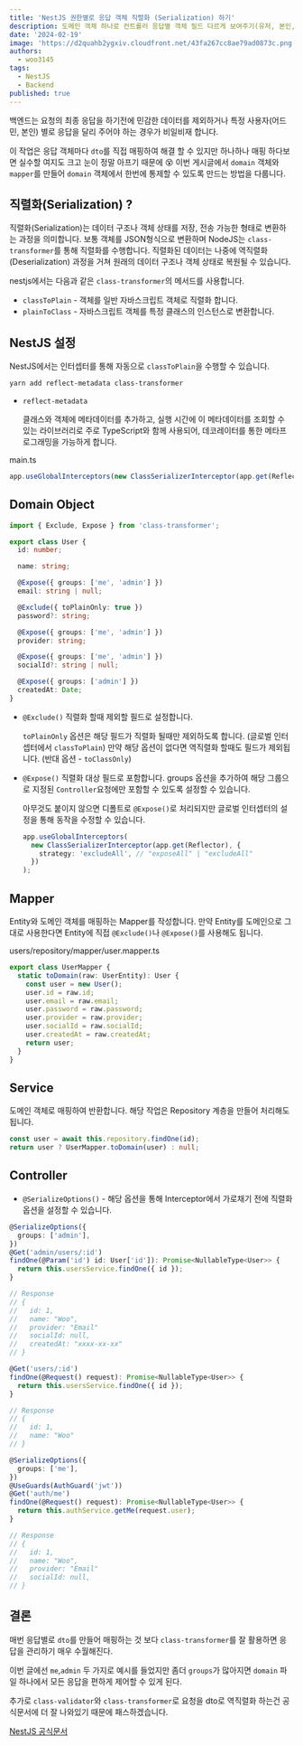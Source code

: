 ```yaml
---
title: 'NestJS 권한별로 응답 객체 직렬화 (Serialization) 하기'
description: 도메인 객체 하나로 컨트롤러 응답별 객체 필드 다르게 보여주기(유저, 본인, 어드민)
date: '2024-02-19'
image: 'https://d2quahb2ygxiv.cloudfront.net/43fa267cc8ae79ad0873c.png'
authors:
  - woo3145
tags:
  - NestJS
  - Backend
published: true
---
```


백엔드는 요청의 최종 응답을 하기전에 민감한 데이터를 제외하거나 특정 사용자(어드민, 본인) 별로 응답을 달리 주어야 하는 경우가 비일비재 합니다.

이 작업은 응답 객체마다 `dto`를 직접 매핑하여 해결 할 수 있지만 하나하나 매핑 하다보면 실수할 여지도 크고 눈이 정말 아프기 때문에 😵
이번 게시글에서 `domain` 객체와 `mapper`를 만들어 `domain` 객체에서 한번에 통제할 수 있도록 만드는 방법을 다룹니다.

## 직렬화(Serialization) ?

직렬화(Serialization)는 데이터 구조나 객체 상태를 저장, 전송 가능한 형태로 변환하는 과정을 의미합니다.
보통 객체를 JSON형식으로 변환하며 NodeJS는 `class-transformer`를 통해 직렬화를 수행합니다.
직렬화된 데이터는 나중에 역직렬화(Deserialization) 과정을 거쳐 원래의 데이터 구조나 객체 상태로 복원될 수 있습니다.

nestjs에서는 다음과 같은 `class-transformer`의 메서드를 사용합니다.

- `classToPlain` - 객체를 일반 자바스크립트 객체로 직렬화 합니다.
- `plainToClass` - 자바스크립트 객체를 특정 클래스의 인스턴스로 변환합니다.

## NestJS 설정

NestJS에서는 인터셉터를 통해 자동으로 `classToPlain`을 수행할 수 있습니다.

```bash
yarn add reflect-metadata class-transformer
```

- `reflect-metadata`

  클래스와 객체에 메타데이터를 추가하고, 실행 시간에 이 메타데이터를 조회할 수 있는 라이브러리로
  주로 TypeScript와 함께 사용되어, 데코레이터를 통한 메타프로그래밍을 가능하게 합니다.

main.ts

```ts
app.useGlobalInterceptors(new ClassSerializerInterceptor(app.get(Reflector)));
```

## Domain Object

```ts
import { Exclude, Expose } from 'class-transformer';

export class User {
  id: number;

  name: string;

  @Expose({ groups: ['me', 'admin'] })
  email: string | null;

  @Exclude({ toPlainOnly: true })
  password?: string;

  @Expose({ groups: ['me', 'admin'] })
  provider: string;

  @Expose({ groups: ['me', 'admin'] })
  socialId?: string | null;

  @Expose({ groups: ['admin'] })
  createdAt: Date;
}
```

- `@Exclude()`
  직렬화 할때 제외할 필드로 설정합니다.

  `toPlainOnly` 옵션은 해당 필드가 직렬화 될때만 제외하도록 합니다. (글로벌 인터셉터에서 `classToPlain`)
  만약 해당 옵션이 없다면 역직렬화 할때도 필드가 제외됩니다. (반대 옵션 - `toClassOnly`)

- `@Expose()`
  직렬화 대상 필드로 포함합니다.
  groups 옵션을 추가하여 해당 그룹으로 지정된 `Controller`요청에만 포함할 수 있도록 설정할 수 있습니다.

  아무것도 붙이지 않으면 디폴트로 `@Expose()`로 처리되지만 글로벌 인터셉터의 설정을 통해 동작을 수정할 수 있습니다.

  ```ts
  app.useGlobalInterceptors(
    new ClassSerializerInterceptor(app.get(Reflector), {
      strategy: 'excludeAll', // "exposeAll" | "excludeAll"
    })
  );
  ```

## Mapper

Entity와 도메인 객체를 매핑하는 Mapper를 작성합니다.
만약 Entity를 도메인으로 그대로 사용한다면 Entity에 직접 `@Exclude()`나 `@Expose()`를 사용해도 됩니다.

users/repository/mapper/user.mapper.ts

```ts
export class UserMapper {
  static toDomain(raw: UserEntity): User {
    const user = new User();
    user.id = raw.id;
    user.email = raw.email;
    user.password = raw.password;
    user.provider = raw.provider;
    user.socialId = raw.socialId;
    user.createdAt = raw.createdAt;
    return user;
  }
}
```

## Service

도메인 객체로 매핑하여 반환합니다. 해당 작업은 Repository 계층을 만들어 처리해도 됩니다.

```ts
const user = await this.repository.findOne(id);
return user ? UserMapper.toDomain(user) : null;
```

## Controller

- `@SerializeOptions()` - 해당 옵션을 통해 Interceptor에서 가로채기 전에 직렬화 옵션을 설정할 수 있습니다.

```ts
@SerializeOptions({
  groups: ['admin'],
})
@Get('admin/users/:id')
findOne(@Param('id') id: User['id']): Promise<NullableType<User>> {
  return this.usersService.findOne({ id });
}

// Response
// {
//   id: 1,
//   name: "Woo",
//   provider: "Email"
//   socialId: null,
//   createdAt: "xxxx-xx-xx"
// }
```

```ts
@Get('users/:id')
findOne(@Request() request): Promise<NullableType<User>> {
  return this.usersService.findOne({ id });
}

// Response
// {
//   id: 1,
//   name: "Woo"
// }
```

```ts
@SerializeOptions({
  groups: ['me'],
})
@UseGuards(AuthGuard('jwt'))
@Get('auth/me')
findOne(@Request() request): Promise<NullableType<User>> {
  return this.authService.getMe(request.user);
}

// Response
// {
//   id: 1,
//   name: "Woo",
//   provider: "Email"
//   socialId: null,
// }
```

## 결론

매번 응답별로 `dto`를 만들어 매핑하는 것 보다 `class-transformer`를 잘 활용하면 응답을 관리하기 매우 수월해진다.

이번 글에선 `me`,`admin` 두 가지로 예시를 들었지만 좀더 `groups`가 많아지면 `domain` 파일 하나에서 모든 응답을 편하게 제어할 수 있게 된다.

추가로 `class-validator`와 `class-transformer`로 요청을 dto로 역직렬화 하는건 공식문서에 더 잘 나와있기 때문에 패스하겠습니다.

[NestJS 공식문서](https://docs.nestjs.com/techniques/validation#auto-validation)
